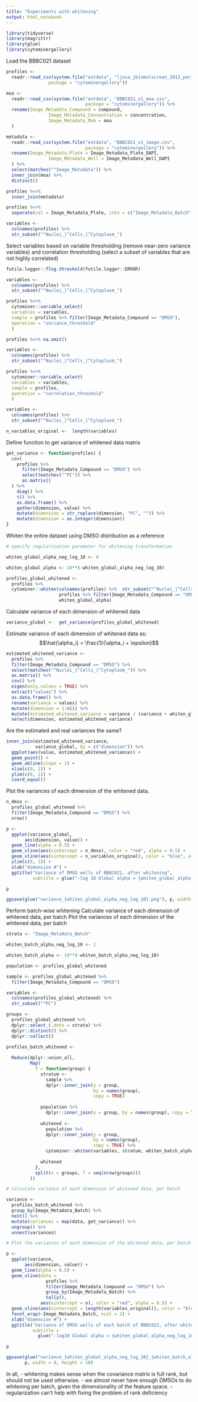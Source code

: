 ```yaml
---
title: "Experiments with whitening"
output: html_notebook
---
```



```r
library(tidyverse)
library(magrittr)
library(glue)
library(cytominergallery)
```

Load the BBBC021 dataset

```r
profiles <-
  readr::read_csv(system.file("extdata", "ljosa_jbiomolscreen_2013_per_well_mean.csv",
                package = "cytominergallery"))

moa <-
  readr::read_csv(system.file("extdata", "BBBC021_v1_moa.csv",
                              package = "cytominergallery")) %>%
  rename(Image_Metadata_Compound = compound,
                Image_Metadata_Concentration = concentration,
                Image_Metadata_MoA = moa
  )

metadata <-
  readr::read_csv(system.file("extdata", "BBBC021_v1_image.csv",
                              package = "cytominergallery")) %>%
  rename(Image_Metadata_Plate = Image_Metadata_Plate_DAPI,
                Image_Metadata_Well = Image_Metadata_Well_DAPI
  ) %>%
  select(matches("^Image_Metadata")) %>%
  inner_join(moa) %>%
  distinct()

profiles %<>%
  inner_join(metadata)

profiles %<>%
  separate(col = Image_Metadata_Plate, into = c("Image_Metadata_Batch", "Image_Metadata_Plate"), remove = TRUE)

variables <-
  colnames(profiles) %>%
  str_subset("^Nuclei_|^Cells_|^Cytoplasm_")
```

Select variables based on variable thresholding (remove near-zero variance variables) and 
correlation thresholding (select a subset of variables that are not highly correlated)

```r

futile.logger::flog.threshold(futile.logger::ERROR)

variables <-
  colnames(profiles) %>%
  str_subset("^Nuclei_|^Cells_|^Cytoplasm_")

profiles %<>% 
  cytominer::variable_select(
  variables = variables,
  sample = profiles %>% filter(Image_Metadata_Compound == "DMSO"),
  operation = "variance_threshold"
  )

profiles %<>% na.omit()

variables <-
  colnames(profiles) %>%
  str_subset("^Nuclei_|^Cells_|^Cytoplasm_")

profiles %<>% 
  cytominer::variable_select(
  variables = variables,
  sample = profiles,
  operation = "correlation_threshold"
  )

variables <-
  colnames(profiles) %>%
  str_subset("^Nuclei_|^Cells_|^Cytoplasm_")

n_variables_original <-  length(variables)

```

Define function to get variance of whitened data matrix

```r
get_variance <- function(profiles) {
  cov(
    profiles %>%
      filter(Image_Metadata_Compound == "DMSO") %>%
      select(matches("^PC")) %>%
      as.matrix()
  ) %>%
    diag() %>%
    t() %>%
    as.data.frame() %>%
    gather(dimension, value) %>%
    mutate(dimension = str_replace(dimension, "PC", "")) %>%
    mutate(dimension = as.integer(dimension)) 
}


```


Whiten the entire dataset using DMSO distribution as a reference

```r
# specify regularization parameter for whitening transformation

whiten_global_alpha_neg_log_10 <- 9

whiten_global_alpha <- 10**(-whiten_global_alpha_neg_log_10)

profiles_global_whitened <-
  profiles %>%
  cytominer::whiten(colnames(profiles) %>%  str_subset("^Nuclei_|^Cells_|^Cytoplasm_"), 
                    profiles %>% filter(Image_Metadata_Compound == "DMSO"), 
                    whiten_global_alpha)
```

Calculate variance of each dimension of whitened data

```r
variance_global <-  get_variance(profiles_global_whitened)
```

Estimate variance of each dimension of whitened data as:
$$\hat{\alpha_i} = \frac{1}{\alpha_i + \epsilon}$$ 

```r
estimated_whitened_variance <-
  profiles %>% 
  filter(Image_Metadata_Compound == "DMSO") %>%
  select(matches("^Nuclei_|^Cells_|^Cytoplasm_")) %>%
  as.matrix() %>%
  cov() %>% 
  eigen(only.values = TRUE) %>%
  extract("values") %>%
  as.data.frame() %>%
  rename(variance = values) %>%
  mutate(dimension = 1:n()) %>%
  mutate(estimated_whitened_variance = variance / (variance + whiten_global_alpha)) %>%
  select(dimension, estimated_whitened_variance)
```

Are the estimated and real variances the same?

```r
inner_join(estimated_whitened_variance,
           variance_global, by = c("dimension")) %>%
  ggplot(aes(value, estimated_whitened_variance)) + 
  geom_point() + 
  geom_abline(slope = 1) +
  xlim(c(0, 1)) + 
  ylim(c(0, 1)) + 
  coord_equal()
```

Plot the variances of each dimension of the whitened data. 

```r
n_dmso <-
  profiles_global_whitened %>%
  filter(Image_Metadata_Compound == "DMSO") %>% 
  nrow()

p <- 
  ggplot(variance_global, 
       aes(dimension, value)) + 
  geom_line(alpha = 0.5) + 
  geom_vline(aes(xintercept = n_dmso), color = "red", alpha = 0.5) +
  geom_vline(aes(xintercept = n_variables_original), color = "blue", alpha = 0.5) +
  ylim(c(0, 1)) +
  xlab("dimension #") +
  ggtitle("Variance of DMSO wells of BBBC021, after whitening", 
          subtitle = glue("-log 10 Global alpha = {whiten_global_alpha_neg_log_10}. Red line = no. of DMSOs. Blue line = dims. of feature space."))

p

ggsave(glue("variance_{whiten_global_alpha_neg_log_10}.png"), p, width = 8, height = 4) 

```

Perform batch-wise whitening
Calculate variance of each dimension of whitened data, per batch
Plot the variances of each dimension of the whitened data, per batch

```r
strata <- "Image_Metadata_Batch"

whiten_batch_alpha_neg_log_10 <- 1

whiten_batch_alpha <- 10**(-whiten_batch_alpha_neg_log_10)

population <- profiles_global_whitened

sample <- profiles_global_whitened %>% 
  filter(Image_Metadata_Compound == "DMSO")

variables <-
  colnames(profiles_global_whitened) %>%
  str_subset("^PC")

groups <-
  profiles_global_whitened %>%
  dplyr::select_(.dots = strata) %>%
  dplyr::distinct() %>%
  dplyr::collect()

profiles_batch_whitened <-
  
  Reduce(dplyr::union_all,
         Map(
           f = function(group) {
             stratum <-
               sample %>%
               dplyr::inner_join(y = group,
                                 by = names(group),
                                 copy = TRUE)
             
             population %>%
               dplyr::inner_join(y = group, by = names(group), copy = TRUE)
             
             whitened <-
               population %>%
               dplyr::inner_join(y = group,
                                 by = names(group),
                                 copy = TRUE) %>%
               cytominer::whiten(variables, stratum, whiten_batch_alpha)
             
             whitened
           },
           split(x = groups, f = seq(nrow(groups)))
         ))

# Calculate variance of each dimension of whitened data, per batch

variance <- 
  profiles_batch_whitened %>%
  group_by(Image_Metadata_Batch) %>%
  nest() %>%
  mutate(variances = map(data, get_variance)) %>%
  ungroup() %>%
  unnest(variances)

# Plot the variances of each dimension of the whitened data, per batch

p <- 
  ggplot(variance, 
       aes(dimension, value)) + 
  geom_line(alpha = 0.5) + 
  geom_vline(data = 
               profiles %>%
               filter(Image_Metadata_Compound == "DMSO") %>%
               group_by(Image_Metadata_Batch) %>%
               tally(), 
             aes(xintercept = n), color = "red", alpha = 0.5) +
  geom_vline(aes(xintercept = length(variables_original)), color = "blue", alpha = 0.5) +
  facet_wrap(~Image_Metadata_Batch, ncol = 2) +
  xlab("dimension #") +
  ggtitle("Variance of DMSO wells of each batch of BBBC021, after whitening", 
          subtitle = 
            glue("-log10 Global alpha = {whiten_global_alpha_neg_log_10}. -log10 Batch alpha = {whiten_batch_alpha_neg_log_10}. Red line = no. of DMSOs, which determines rank."))

p

ggsave(glue("variance_{whiten_global_alpha_neg_log_10}_{whiten_batch_alpha_neg_log_10}.png"), 
       p, width = 8, height = 10) 

```

In all, 
- whitening makes sense when the covariance matrix is full rank, but should not be used otherwise. 
- we almost never have enough DMSOs to do whitening per batch, given the dimensionality of the feature space.
- regularization can't help with fixing the problem of rank deficiency